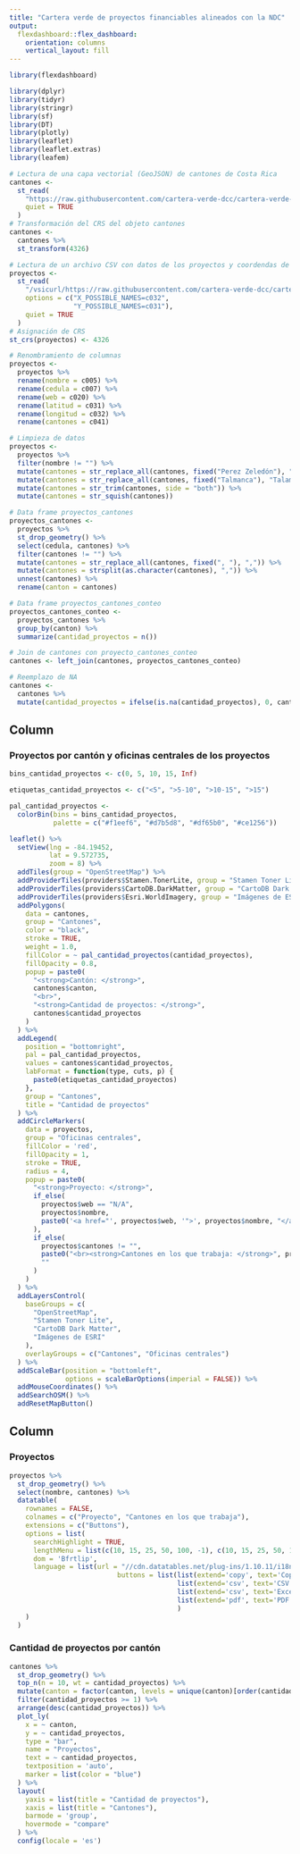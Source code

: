 ```yaml
---
title: "Cartera verde de proyectos financiables alineados con la NDC"
output: 
  flexdashboard::flex_dashboard:
    orientation: columns
    vertical_layout: fill
---
```


```r
library(flexdashboard)
```

```r
library(dplyr)
library(tidyr)
library(stringr)
library(sf)
library(DT)
library(plotly)
library(leaflet)
library(leaflet.extras)
library(leafem)
```

```r
# Lectura de una capa vectorial (GeoJSON) de cantones de Costa Rica
cantones <-
  st_read(
    "https://raw.githubusercontent.com/cartera-verde-dcc/cartera-verde-dcc.github.io/master/datos/cantones-simplificadas_100m.geojson",
    quiet = TRUE
  )
# Transformación del CRS del objeto cantones
cantones <-
  cantones %>%
  st_transform(4326)

# Lectura de un archivo CSV con datos de los proyectos y coordendas de las oficinas centrales
proyectos <-
  st_read(
    "/vsicurl/https://raw.githubusercontent.com/cartera-verde-dcc/cartera-verde-dcc.github.io/master/datos/proyectos.csv",
    options = c("X_POSSIBLE_NAMES=c032",
                "Y_POSSIBLE_NAMES=c031"),
    quiet = TRUE
  )
# Asignación de CRS
st_crs(proyectos) <- 4326

# Renombramiento de columnas
proyectos <-
  proyectos %>%
  rename(nombre = c005) %>%
  rename(cedula = c007) %>%
  rename(web = c020) %>%
  rename(latitud = c031) %>%
  rename(longitud = c032) %>%
  rename(cantones = c041)

# Limpieza de datos
proyectos <-
  proyectos %>%
  filter(nombre != "") %>%
  mutate(cantones = str_replace_all(cantones, fixed("Perez Zeledón"), "Pérez Zeledón")) %>%
  mutate(cantones = str_replace_all(cantones, fixed("Talmanca"), "Talamanca")) %>%
  mutate(cantones = str_trim(cantones, side = "both")) %>%
  mutate(cantones = str_squish(cantones))

# Data frame proyectos_cantones
proyectos_cantones <-
  proyectos %>%
  st_drop_geometry() %>%
  select(cedula, cantones) %>%
  filter(cantones != "") %>%
  mutate(cantones = str_replace_all(cantones, fixed(", "), ",")) %>%
  mutate(cantones = strsplit(as.character(cantones), ",")) %>%
  unnest(cantones) %>%
  rename(canton = cantones)

# Data frame proyectos_cantones_conteo
proyectos_cantones_conteo <-
  proyectos_cantones %>%
  group_by(canton) %>%
  summarize(cantidad_proyectos = n())

# Join de cantones con proyecto_cantones_conteo
cantones <- left_join(cantones, proyectos_cantones_conteo)

# Reemplazo de NA
cantones <-
  cantones %>%
  mutate(cantidad_proyectos = ifelse(is.na(cantidad_proyectos), 0, cantidad_proyectos))
```

Column {data-width=500}
-----------------------------------------------------------------------

### Proyectos por cantón y oficinas centrales de los proyectos

```r
bins_cantidad_proyectos <- c(0, 5, 10, 15, Inf)

etiquetas_cantidad_proyectos <- c("<5", ">5-10", ">10-15", ">15")

pal_cantidad_proyectos <-
  colorBin(bins = bins_cantidad_proyectos,
           palette = c("#f1eef6", "#d7b5d8", "#df65b0", "#ce1256"))

leaflet() %>%
  setView(lng = -84.19452,
          lat = 9.572735,
          zoom = 8) %>%
  addTiles(group = "OpenStreetMap") %>%
  addProviderTiles(providers$Stamen.TonerLite, group = "Stamen Toner Lite") %>%
  addProviderTiles(providers$CartoDB.DarkMatter, group = "CartoDB Dark Matter") %>%
  addProviderTiles(providers$Esri.WorldImagery, group = "Imágenes de ESRI") %>%
  addPolygons(
    data = cantones,
    group = "Cantones",
    color = "black",
    stroke = TRUE,
    weight = 1.0,
    fillColor = ~ pal_cantidad_proyectos(cantidad_proyectos),
    fillOpacity = 0.8,
    popup = paste0(
      "<strong>Cantón: </strong>",
      cantones$canton,
      "<br>",
      "<strong>Cantidad de proyectos: </strong>",
      cantones$cantidad_proyectos
    )
  ) %>%
  addLegend(
    position = "bottomright",
    pal = pal_cantidad_proyectos,
    values = cantones$cantidad_proyectos,
    labFormat = function(type, cuts, p) {
      paste0(etiquetas_cantidad_proyectos)
    },
    group = "Cantones",
    title = "Cantidad de proyectos"
  ) %>%
  addCircleMarkers(
    data = proyectos,
    group = "Oficinas centrales",
    fillColor = 'red',
    fillOpacity = 1,
    stroke = TRUE,
    radius = 4,
    popup = paste0(
      "<strong>Proyecto: </strong>",
      if_else(
        proyectos$web == "N/A",
        proyectos$nombre,
        paste0('<a href="', proyectos$web, '">', proyectos$nombre, "</a>")
      ),
      if_else(
        proyectos$cantones != "",
        paste0("<br><strong>Cantones en los que trabaja: </strong>", proyectos$cantones),
        ""
      )      
    )
  ) %>%
  addLayersControl(
    baseGroups = c(
      "OpenStreetMap",
      "Stamen Toner Lite",
      "CartoDB Dark Matter",
      "Imágenes de ESRI"
    ),
    overlayGroups = c("Cantones", "Oficinas centrales")
  ) %>%
  addScaleBar(position = "bottomleft",
              options = scaleBarOptions(imperial = FALSE)) %>%
  addMouseCoordinates() %>%
  addSearchOSM() %>%
  addResetMapButton()
```

Column {data-width=500}
-----------------------------------------------------------------------

### Proyectos

```r
proyectos %>%
  st_drop_geometry() %>%
  select(nombre, cantones) %>%
  datatable(
    rownames = FALSE,
    colnames = c("Proyecto", "Cantones en los que trabaja"),
    extensions = c("Buttons"),
    options = list(
      searchHighlight = TRUE,
      lengthMenu = list(c(10, 15, 25, 50, 100, -1), c(10, 15, 25, 50, 100, "Todos")),
      dom = 'Bfrtlip',
      language = list(url = "//cdn.datatables.net/plug-ins/1.10.11/i18n/Spanish.json"),
                           buttons = list(list(extend='copy', text='Copiar'),
                                          list(extend='csv', text='CSV'),
                                          list(extend='csv', text='Excel'),
                                          list(extend='pdf', text='PDF')
                                          )      
    )
  )
```

### Cantidad de proyectos por cantón

```r
cantones %>%
  st_drop_geometry() %>%
  top_n(n = 10, wt = cantidad_proyectos) %>%
  mutate(canton = factor(canton, levels = unique(canton)[order(cantidad_proyectos, decreasing = TRUE)])) %>%
  filter(cantidad_proyectos >= 1) %>%
  arrange(desc(cantidad_proyectos)) %>%
  plot_ly(
    x = ~ canton,
    y = ~ cantidad_proyectos,
    type = "bar",
    name = "Proyectos",
    text = ~ cantidad_proyectos,
    textposition = 'auto',
    marker = list(color = "blue")
  ) %>%
  layout(
    yaxis = list(title = "Cantidad de proyectos"),
    xaxis = list(title = "Cantones"),
    barmode = 'group',
    hovermode = "compare"
  ) %>%
  config(locale = 'es')  
```

